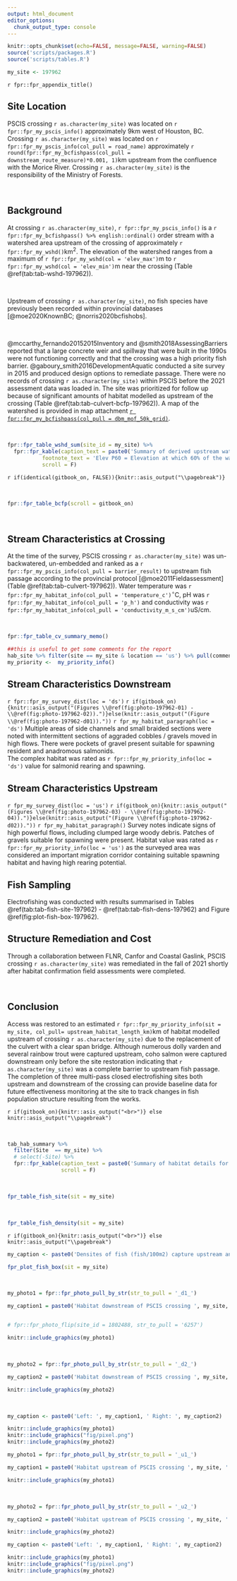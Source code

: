 ---
output: html_document
editor_options: 
  chunk_output_type: console
---

```{r setup-197962, eval = F}
knitr::opts_chunk$set(echo=FALSE, message=FALSE, warning=FALSE)
source('scripts/packages.R')
source('scripts/tables.R')

```



```{r  load-data-197962}
my_site <- 197962
```

`r fpr::fpr_appendix_title()`

## Site Location {-}

PSCIS crossing `r as.character(my_site)` was located on `r fpr::fpr_my_pscis_info()` approximately 9km west of Houston, BC. Crossing `r as.character(my_site)` was located on `r fpr::fpr_my_pscis_info(col_pull = road_name)` approximately `r round(fpr::fpr_my_bcfishpass(col_pull = downstream_route_measure)*0.001, 1)`km upstream from the confluence with the Morice River.  Crossing `r as.character(my_site)` is the responsibility of the Ministry of Forests.


<br>

## Background {-}


At crossing `r as.character(my_site)`, `r fpr::fpr_my_pscis_info()` is a `r fpr::fpr_my_bcfishpass() %>% english::ordinal()` order stream with a watershed area upstream of the crossing of approximately `r fpr::fpr_my_wshd()`km^2^. The elevation of the watershed ranges from a maximum of `r fpr::fpr_my_wshd(col = 'elev_max')`m to `r fpr::fpr_my_wshd(col = 'elev_min')`m  near the crossing (Table \@ref(tab:tab-wshd-197962)). 

<br>

Upstream of crossing `r as.character(my_site)`, no fish species have previously been recorded within provincial databases [@moe2020KnownBC; @norris2020bcfishobs]. 

<br>

@mccarthy_fernando20152015Inventory and @smith2018AssessingBarriers reported that a large concrete weir and spillway that were built in the 1990s were not functioning correctly and that the crossing was a high priority fish barrier.  @gaboury_smith2016DevelopmentAquatic conducted a site survey in 2015 and produced design options to remediate passage.  There were no records of crossing `r as.character(my_site)` within PSCIS before the 2021 assessment data was loaded in.  The site was prioritized for follow up because of significant amounts of habitat modelled as upstream of the crossing (Table \@ref(tab:tab-culvert-bcfp-197962)). A map of the watershed is provided in map attachment [`r fpr::fpr_my_bcfishpass(col_pull = dbm_mof_50k_grid)`](`r fpr::fpr_my_mapsheet()`).  

<br>


```{r tab-wshd-197962, eval = T}
fpr::fpr_table_wshd_sum(site_id = my_site) %>% 
  fpr::fpr_kable(caption_text = paste0('Summary of derived upstream watershed statistics for PSCIS crossing ', my_site, '.'),
           footnote_text = 'Elev P60 = Elevation at which 60% of the watershed area is above',
           scroll = F)

```

`r if(identical(gitbook_on, FALSE)){knitr::asis_output("\\pagebreak")}`

<br>


```{r tab-culvert-bcfp-197962, eval = T}
fpr::fpr_table_bcfp(scroll = gitbook_on) 

```


<br>


## Stream Characteristics at Crossing {-}

At the time of the survey, PSCIS crossing `r as.character(my_site)` was un-backwatered, un-embedded and ranked as a `r fpr::fpr_my_pscis_info(col_pull = barrier_result)` to upstream fish passage according to the provincial protocol [@moe2011Fieldassessment] (Table \@ref(tab:tab-culvert-197962)). Water temperature was `r fpr::fpr_my_habitat_info(col_pull = 'temperature_c')`$^\circ$C, pH was `r fpr::fpr_my_habitat_info(col_pull = 'p_h')` and conductivity was `r fpr::fpr_my_habitat_info(col_pull = 'conductivity_m_s_cm')`uS/cm. 


<br>

```{r tab-culvert-197962, eval = T}
fpr::fpr_table_cv_summary_memo()

```


```{r eval=F}
##this is useful to get some comments for the report
hab_site %>% filter(site == my_site & location == 'us') %>% pull(comments)
my_priority <-  my_priority_info()

```

## Stream Characteristics Downstream {-}

`r fpr::fpr_my_survey_dist(loc = 'ds')`
`r if(gitbook_on){knitr::asis_output("(Figures \\@ref(fig:photo-197962-01) - \\@ref(fig:photo-197962-02)).")}else(knitr::asis_output("(Figure \\@ref(fig:photo-197962-d01))."))`
`r fpr_my_habitat_paragraph(loc = 'ds')`
Multiple areas of side channels and small braided sections were noted with intermittent sections of aggraded cobbles / gravels moved in high flows. There were pockets of gravel present suitable for spawning resident and anadromous salmonids.  
The complex habitat was rated as `r fpr::fpr_my_priority_info(loc = 'ds')` value for salmonid rearing and spawning. 


## Stream Characteristics Upstream  {-}


`r fpr_my_survey_dist(loc = 'us')`
`r if(gitbook_on){knitr::asis_output("(Figures \\@ref(fig:photo-197962-03) - \\@ref(fig:photo-197962-04)).")}else(knitr::asis_output("(Figure \\@ref(fig:photo-197962-d02))."))`
`r fpr_my_habitat_paragraph()` 
Survey notes indicate signs of high powerful flows, including clumped large woody debris. Patches of gravels suitable for spawning were present. Habitat value was rated as `r fpr::fpr_my_priority_info(loc = 'us')` as the surveyed area was considered an important migration corridor containing suitable spawning habitat and having high rearing potential.


## Fish Sampling {-}

Electrofishing was conducted with results summarised in Tables \@ref(tab:tab-fish-site-197962) - \@ref(tab:tab-fish-dens-197962) and Figure \@ref(fig:plot-fish-box-197962).  

## Structure Remediation and Cost {-}

Through a collaboration between FLNR, Canfor and Coastal Gaslink, PSCIS crossing `r as.character(my_site)` was remediated in the fall of 2021 shortly after habitat confirmation field assessments were completed.  


<br>



## Conclusion {-}

Access was restored to an estimated `r fpr::fpr_my_priority_info(sit = my_site, col_pull= upstream_habitat_length_km)`km of habitat modelled upstream of crossing `r as.character(my_site)` due to the replacement of the culvert with a clear span bridge. Although numerous dolly varden and several rainbow trout were captured upstream, coho salmon were captured downstream only before the site restoration indicating that `r as.character(my_site)` was a complete barrier to upstream fish passage.  The completion of three multi-pass closed electrofishing sites both upstream and downstream of the crossing can provide baseline data for future effectiveness monitoring at the site to track changes in fish population structure resulting from the works.



`r if(gitbook_on){knitr::asis_output("<br>")} else knitr::asis_output("\\pagebreak")`

<br>

```{r tab-habitat-summary-197962}
tab_hab_summary %>% 
  filter(Site  == my_site) %>% 
  # select(-Site) %>% 
  fpr::fpr_kable(caption_text = paste0('Summary of habitat details for PSCIS crossing ', my_site, '.'),
                 scroll = F) 

```

<br>

```{r tab-fish-site-197962, eval=T}
fpr_table_fish_site(sit = my_site)

```


<br>


```{r tab-fish-dens-197962, eval=T}
fpr_table_fish_density(sit = my_site)

```


`r if(gitbook_on){knitr::asis_output("<br>")} else knitr::asis_output("\\pagebreak")`


```{r plot-fish-box-197962, fig.cap= my_caption, eval=T}
my_caption <- paste0('Densites of fish (fish/100m2) capture upstream and downstream of PSCIS crossing ', my_site, '.')

fpr_plot_fish_box(sit = my_site) 

```


<br>



```{r photo-197962-01-prep, eval=T}
my_photo1 = fpr::fpr_photo_pull_by_str(str_to_pull = '_d1_')

my_caption1 = paste0('Habitat downstream of PSCIS crossing ', my_site, '.')


# fpr::fpr_photo_flip(site_id = 1802488, str_to_pull = '6257')

```

```{r photo-197962-01, fig.cap= my_caption1, out.width = photo_width, eval=gitbook_on}
knitr::include_graphics(my_photo1)
```

<br>

```{r photo-197962-02-prep}
my_photo2 = fpr::fpr_photo_pull_by_str(str_to_pull = '_d2_')

my_caption2 = paste0('Habitat downstream of PSCIS crossing ', my_site, '.')
```

```{r photo-197962-02, fig.cap= my_caption2, out.width = photo_width, eval=gitbook_on}
knitr::include_graphics(my_photo2)

```

<br>

```{r photo-197962-d01, fig.cap = my_caption, fig.show="hold", out.width= c("49.5%","1%","49.5%"), eval=identical(gitbook_on, FALSE)}

my_caption <- paste0('Left: ', my_caption1, ' Right: ', my_caption2)

knitr::include_graphics(my_photo1)
knitr::include_graphics("fig/pixel.png")
knitr::include_graphics(my_photo2)
```


```{r photo-197962-03-prep}
my_photo1 = fpr::fpr_photo_pull_by_str(str_to_pull = '_u1_')

my_caption1 = paste0('Habitat upstream of PSCIS crossing ', my_site, '.')
```

```{r photo-197962-03, fig.cap= my_caption1, out.width = photo_width, eval=gitbook_on}
knitr::include_graphics(my_photo1)
```



<br>

```{r photo-197962-04-prep}
my_photo2 = fpr::fpr_photo_pull_by_str(str_to_pull = '_u2_')

my_caption2 = paste0('Habitat upstream of PSCIS crossing ', my_site, '.')

```

```{r photo-197962-04, fig.cap= my_caption2, out.width = photo_width, eval=gitbook_on}
knitr::include_graphics(my_photo2)
```

```{r photo-197962-d02, fig.cap = my_caption, fig.show="hold", out.width= c("49.5%","1%","49.5%"), eval=identical(gitbook_on, FALSE)}

my_caption <- paste0('Left: ', my_caption1, ' Right: ', my_caption2)

knitr::include_graphics(my_photo1)
knitr::include_graphics("fig/pixel.png")
knitr::include_graphics(my_photo2)
```
